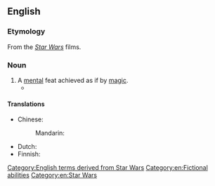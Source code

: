 ==English==

===Etymology===
From the ''[[Star Wars]]'' films.

===Noun===
{{en-noun}}

# A [[mental]] feat achieved as if by [[magic]].
#* {{seeCites|lang=en}}

====Translations====
{{trans-top|mental feat}}
* Chinese:
*: Mandarin: {{t-needed|cmn}}
{{trans-mid}}
* Dutch: {{t-needed|nl}}
* Finnish: {{t|fi|jeditemppu}}
{{trans-bottom}}

[[Category:English terms derived from Star Wars]]
[[Category:en:Fictional abilities]]
[[Category:en:Star Wars]]